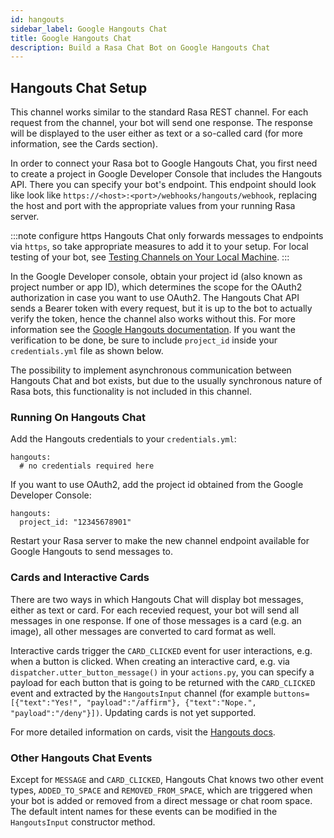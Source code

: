 ```yaml
---
id: hangouts
sidebar_label: Google Hangouts Chat
title: Google Hangouts Chat
description: Build a Rasa Chat Bot on Google Hangouts Chat
---
```


## Hangouts Chat Setup

This channel works similar to the standard Rasa REST channel. For each request from the channel, your bot will
send one response. The response will be displayed to the user either as text or a so-called card (for
more information, see the Cards section).

In order to connect your Rasa bot to Google Hangouts Chat, you first need to create a project in
Google Developer Console that includes the Hangouts API. There you can specify your bot's endpoint.
This endpoint should look like look like `https://<host>:<port>/webhooks/hangouts/webhook`, replacing
the host and port with the appropriate values from your running Rasa server.

:::note configure https
Hangouts Chat only forwards
messages to endpoints via `https`, so take appropriate measures to add
it to your setup. For local testing of your bot, see [Testing Channels on Your Local Machine](../messaging-and-voice-channels.mdx#testing-channels-on-your-local-machine).
:::

In the Google Developer console, obtain your project id (also known as project number or app ID), which determines the scope for the OAuth2 authorization in case you
want to use OAuth2. The Hangouts Chat API sends a Bearer token with every request, but it is up to
the bot to actually verify the token, hence the channel also works without this.
For more information see the [Google Hangouts documentation](https://developers.google.com/hangouts/chat). If you want the verification to be done, be sure to include `project_id` inside your `credentials.yml` file as shown below.

The possibility to implement asynchronous communication between Hangouts Chat and bot exists, but due
to the usually synchronous nature of Rasa bots, this functionality is not included in this channel.

### Running On Hangouts Chat

Add the Hangouts credentials to your `credentials.yml`:

```yaml-rasa
hangouts:
  # no credentials required here
```

If you want to use OAuth2, add the project id obtained from the Google Developer Console:

```yaml-rasa
hangouts:
  project_id: "12345678901"
```


Restart your Rasa server
to make the new channel endpoint available for Google Hangouts to send messages to.

### Cards and Interactive Cards

There are two ways in which Hangouts Chat will display bot messages, either as text or card. For each recevied
request, your bot will send all messages in one response. If one of those messages is a card (e.g. an image),
all other messages are converted to card format as well.

Interactive cards trigger the `CARD_CLICKED` event for user interactions, e.g. when a button is clicked. When
creating an interactive card, e.g. via `dispatcher.utter_button_message()` in your `actions.py`, you can
specify a payload for each button that is going to be returned with the `CARD_CLICKED` event and extracted
by the `HangoutsInput` channel (for example
`buttons=[{"text":"Yes!", "payload":"/affirm"}, {"text":"Nope.", "payload":"/deny"}])`.
Updating cards is not yet supported.

For more detailed information on cards, visit the
[Hangouts docs](https://developers.google.com/hangouts/chat/reference).

### Other Hangouts Chat Events

Except for `MESSAGE` and `CARD_CLICKED`, Hangouts Chat knows two other event types, `ADDED_TO_SPACE` and
`REMOVED_FROM_SPACE`, which are triggered when your bot is added or removed from a direct message or chat room
space. The default intent names for these events can be modified in the `HangoutsInput` constructor method.
